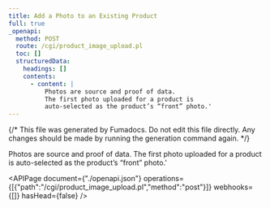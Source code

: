 ```yaml
---
title: Add a Photo to an Existing Product
full: true
_openapi:
  method: POST
  route: /cgi/product_image_upload.pl
  toc: []
  structuredData:
    headings: []
    contents:
      - content: |
          Photos are source and proof of data.
          The first photo uploaded for a product is
          auto-selected as the product’s “front” photo.'
---
```


{/* This file was generated by Fumadocs. Do not edit this file directly. Any changes should be made by running the generation command again. */}

Photos are source and proof of data.
The first photo uploaded for a product is
auto-selected as the product’s “front” photo.'


<APIPage document={"./openapi.json"} operations={[{"path":"/cgi/product_image_upload.pl","method":"post"}]} webhooks={[]} hasHead={false} />